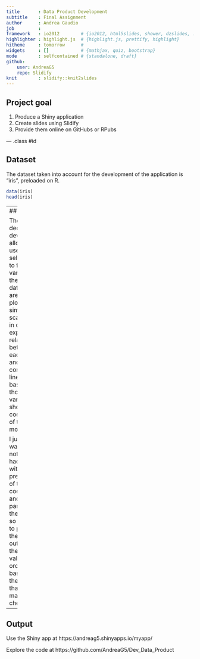 ```yaml
---
title       : Data Product Development   
subtitle    : Final Assignment
author      : Andrea Gaudio 
job         : 
framework   : io2012        # {io2012, html5slides, shower, dzslides, ...}
highlighter : highlight.js  # {highlight.js, prettify, highlight}
hitheme     : tomorrow      # 
widgets     : []            # {mathjax, quiz, bootstrap}
mode        : selfcontained # {standalone, draft}
github:
    user: AndreaG5
    repo: Slidify
knit        : slidify::knit2slides
---
```


## Project goal

1. Produce a Shiny application
2. Create slides using Slidify
3. Provide them online on GitHubs or RPubs

--- .class #id 


## Dataset

The dataset taken into account for the development of the application is "iris", preloaded on R.

```r
data(iris)
head(iris)
```



---
## MyApp

The App I decided to develop allows the user to select two to four variables of the iris dataset that are then plotted in a simple scatterplot in order to explore the relationsip between each other and constructs a linear model based on those variables, showing the coefficients of the model.

I just wanted to note that I had troubles with the presentation of the coefficients and in particular their names, so i decided to print only the text output, so the printed values are ordered based on the choice that the user makes on checkboxes.


---
## Output
Use the Shiny app at https://andreag5.shinyapps.io/myapp/

Explore the code at https://github.com/AndreaG5/Dev_Data_Product




